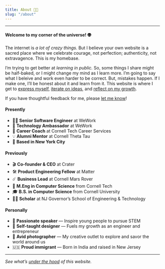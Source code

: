 ```yaml
---
title: About 👨‍🚀
slug: "/about"
---
```



<AboutMe />

---

#### Welcome to my corner of the universe! 👽

The internet is _a lot of crazy things._
But I believe your own website is a sacred place where we celebrate
courage, not perfection; authenticity, not extravagence.
This is my homebase.

I’m trying to get better at _learning in public._
So, some things I share might be half-baked, or I might change my mind as I learn more.
I’m going to say what I beleive and work even harder to be correct.
But, mistakes happen. If I make one, I’ll be honest about it and learn from it.
This website is where I get to [express myself](/), [iterate on ideas](/blog), and [reflect on my growth](/readme).

<!-- TODO Link "reflect on my growth" to /readme page -->

If you have thoughtful feedback for me, please [let me know](/contact)!

#### Presently

- 👨‍💻 **Senior Software Engineer** at WeWork
- 🤖 **Technology Ambassador** at WeWork
- 💼 **Career Coach** at Cornell Tech Career Services
- 💡 **Alumni Mentor** at Cornell Theta Tau
- 🗽 **Based in New York City**

#### Previously

- 🎬 **Co-founder & CEO** at Crater
- 🛠 **Product Engineering Fellow** at Matter
- ☄️ **Business Lead** at Cornell Mars Rover
- 👾 **M.Eng in Computer Science** from Cornell Tech
- 🎓 **B.S. in Computer Science** from Cornell University
- 👨‍🔬 **Scholar** at NJ Governor’s School of Engineering & Technology

#### Personally

- 🎤 **Passionate speaker** &mdash; Inspire young people to pursue STEM
- 🎨 **Self-taught designer** &mdash; Fuels my growth as an engineer and entrepreneur
- 📸 **Avid photographer** &mdash; My creative outlet to explore and savor the world around us
- 🇺🇸 **Proud immigrant** &mdash; Born in India and raised in New Jersey

---

_See what’s [under the hood](/colophon) of this website._
